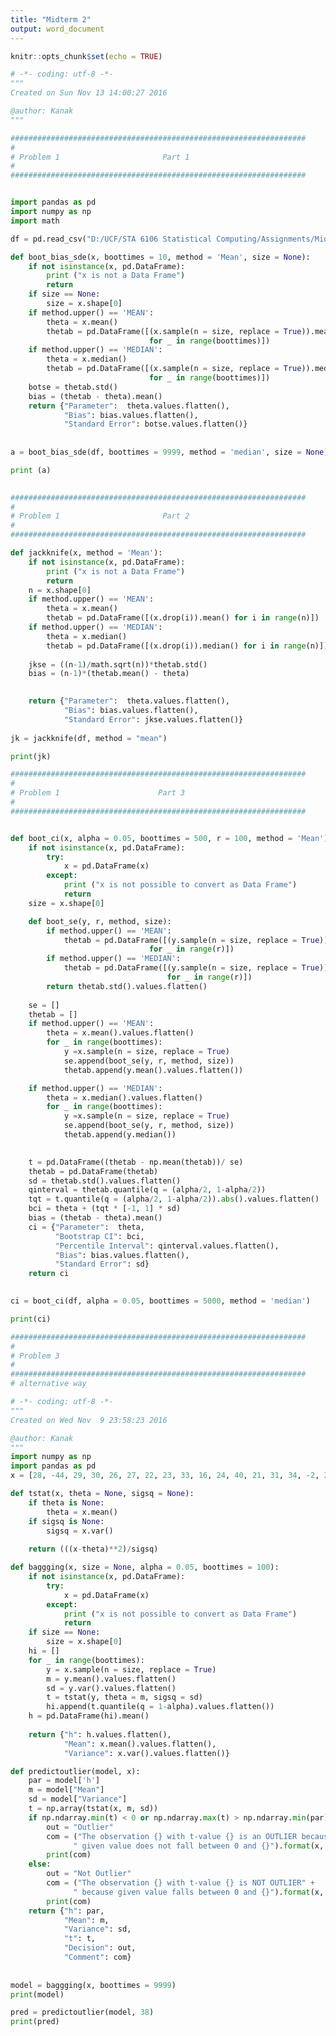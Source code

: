 ---
title: "Midterm 2"
output: word_document
---

```{r setup, include=FALSE}
knitr::opts_chunk$set(echo = TRUE)
```

```{python}
# -*- coding: utf-8 -*-
"""
Created on Sun Nov 13 14:00:27 2016

@author: Kanak
"""

##################################################################
#
# Problem 1                       Part 1
#
##################################################################


import pandas as pd
import numpy as np
import math

df = pd.read_csv("D:/UCF/STA 6106 Statistical Computing/Assignments/Midterm 2/Exam2_pb1.txt", header=None, names=["a"])

def boot_bias_sde(x, boottimes = 10, method = 'Mean', size = None):
    if not isinstance(x, pd.DataFrame):
        print ("x is not a Data Frame")
        return
    if size == None:
        size = x.shape[0]
    if method.upper() == 'MEAN':
        theta = x.mean()
        thetab = pd.DataFrame([(x.sample(n = size, replace = True)).mean() \
                               for _ in range(boottimes)])
    if method.upper() == 'MEDIAN':
        theta = x.median()
        thetab = pd.DataFrame([(x.sample(n = size, replace = True)).median() \
                               for _ in range(boottimes)])
    botse = thetab.std()
    bias = (thetab - theta).mean()
    return {"Parameter":  theta.values.flatten(), 
            "Bias": bias.values.flatten(),
            "Standard Error": botse.values.flatten()}
                               
    
a = boot_bias_sde(df, boottimes = 9999, method = 'median', size = None)

print (a)

                            
##################################################################
#
# Problem 1                       Part 2
#
##################################################################

def jackknife(x, method = 'Mean'):
    if not isinstance(x, pd.DataFrame):
        print ("x is not a Data Frame")
        return
    n = x.shape[0]
    if method.upper() == 'MEAN':
        theta = x.mean()
        thetab = pd.DataFrame([(x.drop(i)).mean() for i in range(n)])
    if method.upper() == 'MEDIAN':
        theta = x.median()
        thetab = pd.DataFrame([(x.drop(i)).median() for i in range(n)])
    
    jkse = ((n-1)/math.sqrt(n))*thetab.std()
    bias = (n-1)*(thetab.mean() - theta)
    

    return {"Parameter":  theta.values.flatten(), 
            "Bias": bias.values.flatten(),
            "Standard Error": jkse.values.flatten()}
    
jk = jackknife(df, method = "mean")

print(jk)

##################################################################
#
# Problem 1                      Part 3
#
##################################################################


def boot_ci(x, alpha = 0.05, boottimes = 500, r = 100, method = 'Mean'):
    if not isinstance(x, pd.DataFrame):
        try:
            x = pd.DataFrame(x)
        except:
            print ("x is not possible to convert as Data Frame")
            return
    size = x.shape[0]

    def boot_se(y, r, method, size):
        if method.upper() == 'MEAN':
            thetab = pd.DataFrame([(y.sample(n = size, replace = True)).mean() \
                               for _ in range(r)])
        if method.upper() == 'MEDIAN':
            thetab = pd.DataFrame([(y.sample(n = size, replace = True)).median() \
                                   for _ in range(r)])
        return thetab.std().values.flatten()
        
    se = []
    thetab = []
    if method.upper() == 'MEAN':
        theta = x.mean().values.flatten()
        for _ in range(boottimes):
            y =x.sample(n = size, replace = True)
            se.append(boot_se(y, r, method, size))
            thetab.append(y.mean().values.flatten())    

    if method.upper() == 'MEDIAN':
        theta = x.median().values.flatten()
        for _ in range(boottimes):
            y =x.sample(n = size, replace = True)
            se.append(boot_se(y, r, method, size))
            thetab.append(y.median()) 
            

    t = pd.DataFrame((thetab - np.mean(thetab))/ se)
    thetab = pd.DataFrame(thetab)
    sd = thetab.std().values.flatten()
    qinterval = thetab.quantile(q = (alpha/2, 1-alpha/2))
    tqt = t.quantile(q = (alpha/2, 1-alpha/2)).abs().values.flatten()
    bci = theta + (tqt * [-1, 1] * sd)
    bias = (thetab - theta).mean()
    ci = {"Parameter":  theta,
          "Bootstrap CI": bci, 
          "Percentile Interval": qinterval.values.flatten(),
          "Bias": bias.values.flatten(),
          "Standard Error": sd}
    return ci
    

ci = boot_ci(df, alpha = 0.05, boottimes = 5000, method = 'median')

print(ci)

##################################################################
#
# Problem 3
#
##################################################################
# alternative way

# -*- coding: utf-8 -*-
"""
Created on Wed Nov  9 23:58:23 2016

@author: Kanak
"""
import numpy as np
import pandas as pd
x = [28, -44, 29, 30, 26, 27, 22, 23, 33, 16, 24, 40, 21, 31, 34, -2, 25, 19]

def tstat(x, theta = None, sigsq = None):
    if theta is None:
        theta = x.mean()
    if sigsq is None:
        sigsq = x.var()
    
    return (((x-theta)**2)/sigsq)

def baggging(x, size = None, alpha = 0.05, boottimes = 100):
    if not isinstance(x, pd.DataFrame):
        try:
            x = pd.DataFrame(x)
        except:
            print ("x is not possible to convert as Data Frame")
            return
    if size == None:
        size = x.shape[0]
    hi = []
    for _ in range(boottimes):
        y = x.sample(n = size, replace = True)
        m = y.mean().values.flatten()
        sd = y.var().values.flatten()
        t = tstat(y, theta = m, sigsq = sd)
        hi.append(t.quantile(q = 1-alpha).values.flatten())
    h = pd.DataFrame(hi).mean()
    
    return {"h": h.values.flatten(),
            "Mean": x.mean().values.flatten(),
            "Variance": x.var().values.flatten()}

def predictoutlier(model, x):
    par = model['h']
    m = model["Mean"]
    sd = model["Variance"]
    t = np.array(tstat(x, m, sd))
    if np.ndarray.min(t) < 0 or np.ndarray.max(t) > np.ndarray.min(par):
        out = "Outlier"
        com = ("The observation {} with t-value {} is an OUTLIER because"+
              " given value does not fall between 0 and {}").format(x, t, par)
        print(com)
    else:
        out = "Not Outlier"
        com = ("The observation {} with t-value {} is NOT OUTLIER" +
              " because given value falls between 0 and {}").format(x, t, par)
        print(com)
    return {"h": par,
            "Mean": m,
            "Variance": sd,
            "t": t, 
            "Decision": out, 
            "Comment": com}        
                 
           
model = baggging(x, boottimes = 9999)
print(model)

pred = predictoutlier(model, 38)
print(pred)


```
